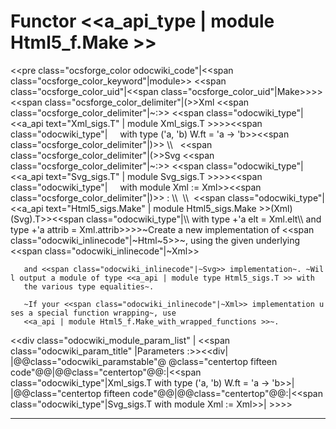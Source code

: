 =Functor <<a_api_type | module Html5_f.Make >> =
<<pre class="ocsforge_color odocwiki_code"|<<span class="ocsforge_color_keyword"|module>> <<span class="ocsforge_color_uid"|<<span class="ocsforge_color_uid"|Make>>>> <<span class="ocsforge_color_delimiter"|(>>Xml <<span class="ocsforge_color_delimiter"|~:>> <<span class="odocwiki_type"|<<a_api text="Xml_sigs.T" | module Xml_sigs.T >>>><<span class="odocwiki_type"|     with type ('a, 'b) W.ft = 'a -> 'b>><<span class="ocsforge_color_delimiter"|)>> \\   <<span class="ocsforge_color_delimiter"|(>>Svg <<span class="ocsforge_color_delimiter"|~:>> <<span class="odocwiki_type"|<<a_api text="Svg_sigs.T" | module Svg_sigs.T >>>><<span class="odocwiki_type"|     with module Xml := Xml>><<span class="ocsforge_color_delimiter"|)>> : \\  \\  <<span class="odocwiki_type"|<<a_api text="Html5_sigs.Make" | module Html5_sigs.Make >>(Xml)(Svg).T>><<span class="odocwiki_type"|\\    with type +'a elt = Xml.elt\\     and type +'a attrib = Xml.attrib>>>>~Create a new implementation of <<span class="odocwiki_inlinecode"|~Html~5>>~, using the given underlying <<span class="odocwiki_inlinecode"|~Xml>>
    and <<span class="odocwiki_inlinecode"|~Svg>> implementation~. ~Will output a module of type <<a_api | module type Html5_sigs.T >> with
    the various type equalities~.


    ~If your <<span class="odocwiki_inlinecode"|~Xml>> implementation uses a special function wrapping~, use
    <<a_api | module Html5_f.Make_with_wrapped_functions >>~.
<<div class="odocwiki_module_param_list" | <<span class="odocwiki_param_title" |Parameters :>><<div|
|@@class="odocwiki_paramstable"@ @class="centertop fifteen code"@@{{{Xml}}}|@@class="centertop"@@:|<<span class="odocwiki_type"|Xml_sigs.T with type ('a, 'b) W.ft = 'a -> 'b>>|
|@@class="centertop fifteen code"@@{{{Svg}}}|@@class="centertop"@@:|<<span class="odocwiki_type"|Svg_sigs.T with module Xml := Xml>>|
>>>>

----
